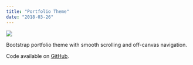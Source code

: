 ```yaml
---
title: "Portfolio Theme"
date: "2018-03-26"
---
```


<Img
  src="/images/posts/portfolio-theme.png"
  width={2154}
  height={1232}
  caption="portfolio theme project"
/>

Bootstrap portfolio theme with smooth scrolling and off-canvas navigation.

Code available on [GitHub](https://github.com/eneax/portfolio-theme).
